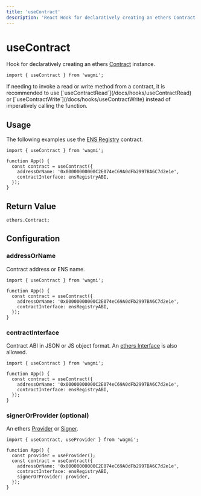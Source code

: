 ```yaml
---
title: 'useContract'
description: 'React Hook for declaratively creating an ethers Contract instance.'
---
```



# useContract

Hook for declaratively creating an ethers [Contract](https://docs.ethers.io/v5/api/contract/contract) instance.

```tsx
import { useContract } from 'wagmi';
```

<Callout>
  If needing to invoke a read or write method from a contract, it is recommended
  to use [`useContractRead`](/docs/hooks/useContractRead) or
  [`useContractWrite`](/docs/hooks/useContractWrite) instead of imperatively
  calling the function.
</Callout>

## Usage

The following examples use the [ENS Registry](https://etherscan.io/address/0x00000000000C2E074eC69A0dFb2997BA6C7d2e1e#code) contract.

```tsx
import { useContract } from 'wagmi';

function App() {
  const contract = useContract({
    addressOrName: '0x00000000000C2E074eC69A0dFb2997BA6C7d2e1e',
    contractInterface: ensRegistryABI,
  });
}
```

## Return Value

```tsx
ethers.Contract;
```

## Configuration

### addressOrName

Contract address or ENS name.

```tsx {5}
import { useContract } from 'wagmi';

function App() {
  const contract = useContract({
    addressOrName: '0x00000000000C2E074eC69A0dFb2997BA6C7d2e1e',
    contractInterface: ensRegistryABI,
  });
}
```

### contractInterface

Contract ABI in JSON or JS object format. An [ethers Interface](https://docs.ethers.io/v5/api/utils/abi/interface) is also allowed.

```tsx {6}
import { useContract } from 'wagmi';

function App() {
  const contract = useContract({
    addressOrName: '0x00000000000C2E074eC69A0dFb2997BA6C7d2e1e',
    contractInterface: ensRegistryABI,
  });
}
```

### signerOrProvider (optional)

An ethers [Provider](https://docs.ethers.io/v5/api/providers/provider/#Provider) or [Signer](https://docs.ethers.io/v5/api/signer/#Signer).

```tsx {8}
import { useContract, useProvider } from 'wagmi';

function App() {
  const provider = useProvider();
  const contract = useContract({
    addressOrName: '0x00000000000C2E074eC69A0dFb2997BA6C7d2e1e',
    contractInterface: ensRegistryABI,
    signerOrProvider: provider,
  });
}
```
